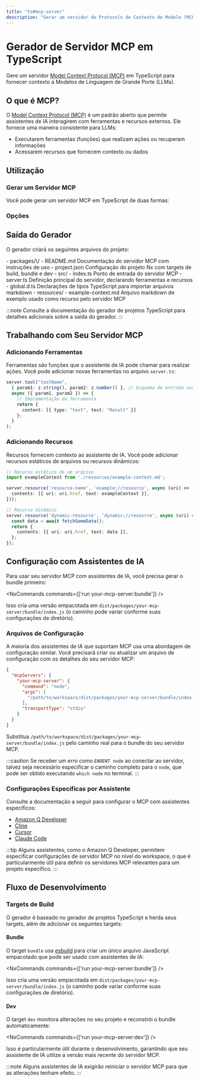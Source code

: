 ```yaml
---
title: "ts#mcp-server"
description: "Gerar um servidor de Protocolo de Contexto de Modelo (MCP) em TypeScript para fornecer contexto a Modelos de Linguagem de Grande Escala"
---
```





# Gerador de Servidor MCP em TypeScript

Gere um servidor [Model Context Protocol (MCP)](https://modelcontextprotocol.io/) em TypeScript para fornecer contexto a Modelos de Linguagem de Grande Porte (LLMs).

## O que é MCP?

O [Model Context Protocol (MCP)](https://modelcontextprotocol.io/) é um padrão aberto que permite assistentes de IA interagirem com ferramentas e recursos externos. Ele fornece uma maneira consistente para LLMs:

- Executarem ferramentas (funções) que realizam ações ou recuperam informações
- Acessarem recursos que fornecem contexto ou dados

## Utilização

### Gerar um Servidor MCP

Você pode gerar um servidor MCP em TypeScript de duas formas:

<RunGenerator generator="ts#mcp-server" />

### Opções

<GeneratorParameters schema={schema} />

## Saída do Gerador

O gerador criará os seguintes arquivos do projeto:

<FileTree>
  - packages/\<nome>/
    - README.md Documentação do servidor MCP com instruções de uso
    - project.json Configuração do projeto Nx com targets de build, bundle e dev
    - src/
      - index.ts Ponto de entrada do servidor MCP
      - server.ts Definição principal do servidor, declarando ferramentas e recursos
      - global.d.ts Declarações de tipos TypeScript para importar arquivos markdown
      - resources/
        - example-context.md Arquivo markdown de exemplo usado como recurso pelo servidor MCP
</FileTree>

:::note
Consulte a <Link path="/guides/typescript-project">documentação do gerador de projetos TypeScript</Link> para detalhes adicionais sobre a saída do gerador.
:::

## Trabalhando com Seu Servidor MCP

### Adicionando Ferramentas

Ferramentas são funções que o assistente de IA pode chamar para realizar ações. Você pode adicionar novas ferramentas no arquivo `server.ts`:

```typescript
server.tool("toolName",
  { param1: z.string(), param2: z.number() }, // Esquema de entrada usando Zod
  async ({ param1, param2 }) => {
    // Implementação da ferramenta
    return {
      content: [{ type: "text", text: "Result" }]
    };
  }
);
```

### Adicionando Recursos

Recursos fornecem contexto ao assistente de IA. Você pode adicionar recursos estáticos de arquivos ou recursos dinâmicos:

```typescript
// Recurso estático de um arquivo
import exampleContext from './resources/example-context.md';

server.resource('resource-name', 'example://resource', async (uri) => ({
  contents: [{ uri: uri.href, text: exampleContext }],
}));

// Recurso dinâmico
server.resource('dynamic-resource', 'dynamic://resource', async (uri) => {
  const data = await fetchSomeData();
  return {
    contents: [{ uri: uri.href, text: data }],
  };
});
```

## Configuração com Assistentes de IA

Para usar seu servidor MCP com assistentes de IA, você precisa gerar o bundle primeiro:

<NxCommands commands={['run your-mcp-server:bundle']} />

Isso cria uma versão empacotada em `dist/packages/your-mcp-server/bundle/index.js` (o caminho pode variar conforme suas configurações de diretório).

### Arquivos de Configuração

A maioria dos assistentes de IA que suportam MCP usa uma abordagem de configuração similar. Você precisará criar ou atualizar um arquivo de configuração com os detalhes do seu servidor MCP:

```json
{
  "mcpServers": {
    "your-mcp-server": {
      "command": "node",
      "args": [
        "/path/to/workspace/dist/packages/your-mcp-server/bundle/index.js"
      ],
      "transportType": "stdio"
    }
  }
}
```

Substitua `/path/to/workspace/dist/packages/your-mcp-server/bundle/index.js` pelo caminho real para o bundle do seu servidor MCP.

:::caution
Se receber um erro como `ENOENT node` ao conectar ao servidor, talvez seja necessário especificar o caminho completo para o `node`, que pode ser obtido executando `which node` no terminal.
:::

### Configurações Específicas por Assistente

Consulte a documentação a seguir para configurar o MCP com assistentes específicos:

- [Amazon Q Developer](https://docs.aws.amazon.com/amazonq/latest/qdeveloper-ug/command-line-mcp-configuration.html)
- [Cline](https://docs.cline.bot/mcp-servers/configuring-mcp-servers)
- [Cursor](https://docs.cursor.com/context/model-context-protocol)
- [Claude Code](https://docs.anthropic.com/en/docs/agents-and-tools/claude-code/tutorials#set-up-model-context-protocol-mcp)

:::tip
Alguns assistentes, como o Amazon Q Developer, permitem especificar configurações de servidor MCP no nível do workspace, o que é particularmente útil para definir os servidores MCP relevantes para um projeto específico.
:::

## Fluxo de Desenvolvimento

### Targets de Build

O gerador é baseado no <Link path="/guides/typescript-project">gerador de projetos TypeScript</Link> e herda seus targets, além de adicionar os seguintes targets:

#### Bundle

O target `bundle` usa [esbuild](https://esbuild.github.io/) para criar um único arquivo JavaScript empacotado que pode ser usado com assistentes de IA:

<NxCommands commands={['run your-mcp-server:bundle']} />

Isso cria uma versão empacotada em `dist/packages/your-mcp-server/bundle/index.js` (o caminho pode variar conforme suas configurações de diretório).

#### Dev

O target `dev` monitora alterações no seu projeto e reconstrói o bundle automaticamente:

<NxCommands commands={['run your-mcp-server:dev']} />

Isso é particularmente útil durante o desenvolvimento, garantindo que seu assistente de IA utilize a versão mais recente do servidor MCP.

:::note
Alguns assistentes de IA exigirão reiniciar o servidor MCP para que as alterações tenham efeito.
:::